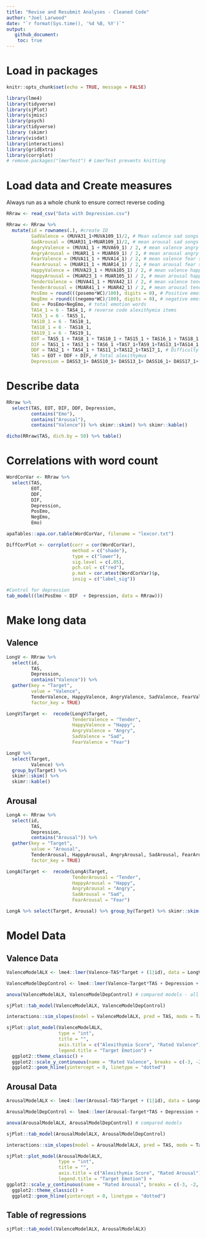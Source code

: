 ```yaml
---
title: "Revise and Resubmit Analyses - Cleaned Code"
author: "Joel Larwood"
date: "`r format(Sys.time(), '%d %B, %Y')`"
output:
   github_document:
    toc: true
---
```


# Load in packages 
```r

knitr::opts_chunk$set(echo = TRUE, message = FALSE)

library(lme4)
library(tidyverse)
library(sjPlot)
library(sjmisc)
library(psych)
library(tidyverse)
library (skimr)
library(visdat)
library(interactions)
library(gridExtra)
library(corrplot)
# remove.packages("lmerTest") # LmerTest prevents knitting 
```

# Load data and Create measures
Always run as a whole chunk to ensure correct reverse coding
```r
RRraw <- read_csv("Data with Depression.csv")

RRraw <- RRraw %>% 
  mutate(id = rownames(.), #create ID 
         SadValence = (MUVA31_1+MUVA109_1)/2, # Mean valence sad songs
         SadArousal = (MUAR31_1+MUAR109_1)/2, # mean arousal sad songs
         AngryValence = (MUVA1_1 + MUVA69_1) / 2, # mean valence angry songs
         AngryArousal = (MUAR1_1 + MUAR69_1) / 2, # mean arousal angry songs
         FearValence = (MUVA11_1 + MUVA14_1) / 2, # mean valence fear songs
         FearArousal = (MUAR11_1 + MUAR14_1) / 2, # mean arousal fear songs
         HappyValence = (MUVA23_1 + MUVA105_1) / 2, # mean valence happy songs
         HappyArousal = (MUAR23_1 + MUAR105_1) / 2, # mean arousal happy songs
         TenderValence = (MUVA41_1 + MUVA42_1) / 2, # mean valence tender songs
         TenderArousal = (MUAR41_1 + MUAR42_1) / 2, # mean arousal tender songs
         PosEmo = round(((posemo*WC)/100), digits = 0), # Positive emotion word count
         NegEmo = round(((negemo*WC)/100), digits = 0), # negative emotion word count
         Emo = PosEmo+NegEmo, # total emotion words
         TAS4_1 = 6 - TAS4_1, # reverse code alexithymia items
         TAS5_1 = 6 - TAS5_1,
         TAS10_1 = 6 - TAS10_1,
         TAS18_1 = 6 - TAS18_1,
         TAS19_1 = 6 - TAS19_1,
         EOT = TAS5_1 + TAS8_1 + TAS10_1 + TAS15_1 + TAS16_1 + TAS18_1 + TAS19_1 + TAS20_1, # Externally oriented thinking
         DIF = TAS1_1 + TAS3_1 + TAS6_1 +TAS7_1+TAS9_1+TAS13_1+TAS14_1, # difficulty identifying feelings
         DDF = TAS2_1 + TAS4_1 + TAS11_1+TAS12_1+TAS17_1, # Difficulty describing feelings
         TAS = EOT + DDF + DIF, # Total alexithymua
         Depression = DASS3_1+ DASS10_1+ DASS13_1+ DASS16_1+ DASS17_1+ DASS21_1) # total depression
```

# Describe data 
```r
RRraw %>% 
  select(TAS, EOT, DIF, DDF, Depression, 
         contains("Emo"),
         contains("Arousal"),
         contains("Valence")) %>% skimr::skim() %>% skimr::kable()

dicho(RRraw$TAS, dich.by = 50) %>% table()

```

# Correlations with word count 
```r
WordCorVar <- RRraw %>% 
  select(TAS, 
         EOT, 
         DDF, 
         DIF, 
         Depression,
         PosEmo, 
         NegEmo, 
         Emo)

apaTables::apa.cor.table(WordCorVar, filename = "lexcor.txt")

DiffCorPlot <- corrplot(corr = cor(WordCorVar),
                        method = c("shade"),
                        type = c("lower"),
                        sig.level = c(.05),
                        pch.col = c("red"),
                        p.mat = cor.mtest(WordCorVar)$p,
                        insig = c("label_sig"))

#Control for depression
tab_model((lm(PosEmo ~ DIF  + Depression, data = RRraw)))
```


# Make long data 
## Valence 
```r
LongV <- RRraw %>% 
  select(id,
         TAS,
         Depression,
         contains("Valence")) %>% 
  gather(key = "Target",
         value = "Valence",
         TenderValence, HappyValence, AngryValence, SadValence, FearValence, 
         factor_key = TRUE) 

LongV$Target <-  recode(LongV$Target, 
                        TenderValence = "Tender",
                        HappyValence = "Happy",
                        AngryValence = "Angry",
                        SadValence = "Sad",
                        FearValence = "Fear")

LongV %>% 
  select(Target, 
         Valence) %>% 
  group_by(Target) %>%
  skimr::skim() %>% 
  skimr::kable()
```

## Arousal 
```r
LongA <- RRraw %>% 
  select(id,
         TAS,
         Depression,
         contains("Arousal")) %>% 
  gather(key = "Target",
         value = "Arousal",
         TenderArousal, HappyArousal, AngryArousal, SadArousal, FearArousal, 
         factor_key = TRUE) 

LongA$Target <-  recode(LongA$Target, 
                        TenderArousal = "Tender",
                        HappyArousal = "Happy",
                        AngryArousal = "Angry",
                        SadArousal = "Sad",
                        FearArousal = "Fear")

LongA %>% select(Target, Arousal) %>% group_by(Target) %>% skimr::skim() %>% skimr::kable()
```

# Model Data 
## Valence Data 
```r
ValenceModelALX <- lme4::lmer(Valence~TAS*Target + (1|id), data = LongV) # Hypothesised model 

ValenceModelDepControl <- lme4::lmer(Valence~Target*TAS + Depression + (1|id), data = LongV) # Add depression

anova(ValenceModelALX, ValenceModelDepControl) # compared models - all 

sjPlot::tab_model(ValenceModelALX, ValenceModelDepControl) 

interactions::sim_slopes(model = ValenceModelALX, pred = TAS, modx = Target)

sjPlot::plot_model(ValenceModelALX, 
                   type = "int",
                   title = "",
                   axis.title = c("Alexithymia Score", "Rated Valence"),
                   legend.title = "Target Emotion") + 
  ggplot2::theme_classic() +
  ggplot2::scale_y_continuous(name = "Rated Valence", breaks = c(-3, -2, -1, 0, 1, 2, 3), limits = c(-3,3)) +
  ggplot2::geom_hline(yintercept = 0, linetype = "dotted") 

```

## Arousal Data 
```r
ArousalModelALX <- lme4::lmer(Arousal~TAS*Target + (1|id), data = LongA) # Hypothesised model 

ArousalModelDepControl <- lme4::lmer(Arousal~Target*TAS + Depression + (1|id), data = LongA) # Add depression

anova(ArousalModelALX, ArousalModelDepControl) # compared models  

sjPlot::tab_model(ArousalModelALX, ArousalModelDepControl) 

interactions::sim_slopes(model = ArousalModelALX, pred = TAS, modx = Target)

sjPlot::plot_model(ArousalModelALX, 
                   type = "int",
                   title = "",
                   axis.title = c("Alexithymia Score", "Rated Arousal"),
                   legend.title = "Target Emotion") + 
ggplot2::scale_y_continuous(name = "Rated Arousal", breaks = c(-3, -2, -1, 0, 1, 2, 3), limits = c(-3,3)) +
  ggplot2::theme_classic() +
  ggplot2::geom_hline(yintercept = 0, linetype = "dotted")     

```

## Table of regressions 
```r
sjPlot::tab_model(ValenceModelALX, ArousalModelALX)
```




